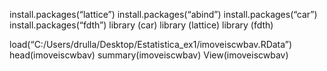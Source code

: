 install.packages("lattice")
install.packages("abind")
install.packages("car")
install.packages("fdth")
library (car)
library (lattice)
library (fdth)

load("C:/Users/drulla/Desktop/Estatistica_ex1/imoveiscwbav.RData")
head(imoveiscwbav)
summary(imoveiscwbav)
View(imoveiscwbav)
